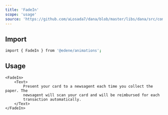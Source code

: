 ```yaml
---
title: 'FadeIn'
scope: 'usage'
source: 'https://github.com/aLosada7/dana/blob/master/libs/dana/src/components/Accordion/Accordion.tsx'
---
```


## Import

```bash
import { FadeIn } from '@edene/animations';
```

## Usage

```tsx
<FadeIn>
    <Text>
        Present your card to a newsagent each time you collect the paper. The
        newsagent will scan your card and will be reimbursed for each
        transaction automatically.
    </Text>
</FadeIn>
```

